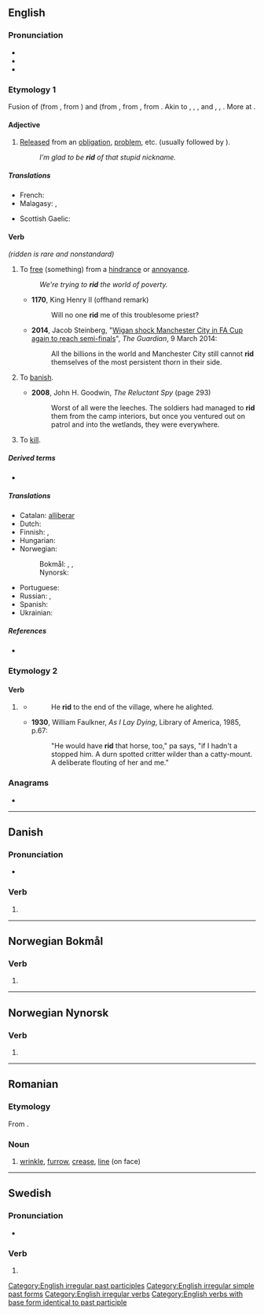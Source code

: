 {{also|riđ|rið|řiď|рід|рид}}
==English==

===Pronunciation===
* {{IPA|en|/ˈɹɪd/}}
* {{audio|en|en-us-rid.ogg|Audio (US)}}
* {{rhymes|en|ɪd}}

===Etymology 1===
Fusion of {{inh|en|enm|redden||to deliver from, rid, clear}} (from {{inh|en|ang|hreddan||to deliver, rescue, free from, take away}}, from {{inh|en|gem-pro|*hradjaną||to save, deliver}}) and {{inh|en|enm|ridden||to clear away, remove obstructions}} (from {{inh|en|ang|ġeryddan|t=to clear land}}, from {{inh|en|gem-pro|*riudijaną||to clear}}, from {{der|en|ine-pro|*rewdʰ-||to clear land}}. Akin to {{cog|ofs|hredda||to save}}, {{cog|nl|redden||to save, deliver}}, {{cog|de|retten||to save, deliver}}, {{m|de|roden||to clear}} and {{m|de|reuten||to clear}}, {{cog|non|ryðja||to clear, empty}}, {{cog|non|hróðja|hrōðja|to clear, strip}}. More at {{m|en|redd}}.

====Adjective====
{{en-adj|-}} {{tlb|en|not used attributively}}

# [[release|Released]] from an [[obligation]], [[problem]], etc. (usually followed by {{m|en|of}}).
#: ''I’m glad to be '''rid''' of that stupid nickname.''

=====Translations=====
{{trans-top|released from}}
* French: {{t+|fr|débarrasser}}
* Malagasy: {{t+|mg|manafaka}}, {{t+|mg|manala}}
{{trans-mid}}
* Scottish Gaelic: {{t|gd|cuidhteas}}
{{trans-bottom}}

====Verb====
{{en-verb|rids|ridding|rid|past2=ridded|rid|past_ptc2=ridded|past_ptc3=ridden}} ''(ridden is rare and nonstandard)''

# {{lb|en|transitive}} To [[free]] (something) from a [[hindrance]] or [[annoyance]].
#: {{synonyms|en|deliver|disencumber}}
#: ''We're trying to '''rid''' the world of poverty.''
#* '''1170''', King Henry II (offhand remark)
#*: Will no one '''rid''' me of this troublesome priest?
#* '''2014''', Jacob Steinberg, "[http://www.theguardian.com/football/2014/mar/09/manchester-city-wigan-athletic-fa-cup Wigan shock Manchester City in FA Cup again to reach semi-finals]", ''The Guardian'', 9 March 2014:
#*: All the billions in the world and Manchester City still cannot '''rid''' themselves of the most persistent thorn in their side.
# {{lb|en|transitive|mostly|obsolete}} To [[banish]].
#* '''2008''', John H. Goodwin, ''The Reluctant Spy'' (page 293)
#*: Worst of all were the leeches. The soldiers had managed to '''rid''' them from the camp interiors, but once you ventured out on patrol and into the wetlands, they were everywhere.
# {{lb|en|transitive|obsolete}} To [[kill]].

=====Derived terms=====
* {{l|en|get rid of}}

=====Translations=====
{{trans-top|to free from a hindrance or annoyance}}
* Catalan: [[alliberar]]
* Dutch: {{t+|nl|kwijt}}
* Finnish: {{t+|fi|vapauttaa}}, {{t+|fi|päästää}}
* Hungarian: {{t+|hu|megszabadít}}
* Norwegian:
*: Bokmål: {{t|nb|kvitte}}, {{t+|nb|fri}}, {{t+|nb|frigjøre}}
*: Nynorsk: {{t|nn|kvitte}}
{{trans-mid}}
* Portuguese: {{t+|pt|libertar}}
* Russian: {{t+|ru|избавля́ть|impf}}, {{t+|ru|изба́вить|pf}}
* Spanish: {{t+|es|liberar}}
* Ukrainian: {{t|uk|звільняти}}
{{trans-bottom}}

=====References=====
* {{R:Online Etymology Dictionary}}

===Etymology 2===

====Verb====
{{head|en|verb form}}

# {{lb|en|obsolete}} {{en-past of|ride}}
#* {{rfdatek|en|William Makepeace Thackeray}}
#*: He '''rid''' to the end of the village, where he alighted.
#* '''1930''', William Faulkner, ''As I Lay Dying'', Library of America, 1985, p.67:
#*: "He would have '''rid''' that horse, too," pa says, "if I hadn't a stopped him. A durn spotted critter wilder than a catty-mount. A deliberate flouting of her and me."

===Anagrams===
* {{anagrams|en|a=dir|D.R.I.|DRI|Dir.|IDR|dir|dir.}}

[[Category:English irregular past participles]]
[[Category:English irregular simple past forms]]
[[Category:English irregular verbs]]
[[Category:English verbs with base form identical to past participle]]

----

==Danish==

===Pronunciation===
* {{IPA|da|/riːd/|[ʁiðˀ]}}

===Verb===
{{head|da|verb form}}

# {{imperative of|da|ride}}

----

==Norwegian Bokmål==

===Verb===
{{head|nb|verb form}}

# {{imperative of|nb|ride}}

----

==Norwegian Nynorsk==

===Verb===
{{head|nn|verb form}}

# {{inflection of|nn|rida||pres|;|imp}}

----

==Romanian==

===Etymology===
From {{etyl|fr|ro}} {{m|fr|ride}}.

===Noun===
{{ro-noun|n|riduri}}

# [[wrinkle]], [[furrow]], [[crease]], [[line]] (on face)

----

==Swedish==

===Pronunciation===
* {{rhymes|sv|iːd}}

===Verb===
{{head|sv|verb form}}

# {{sv-verb-form-imp|rida}}